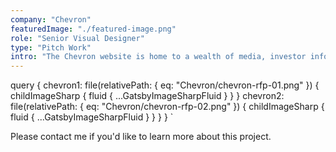 ```yaml
---
company: "Chevron"
featuredImage: "./featured-image.png"
role: "Senior Visual Designer"
type: "Pitch Work"
intro: "The Chevron website is home to a wealth of media, investor information and press releases. For this pitch work I wanted to serve that data up in a more fresh way. I drew inspiration from Think with Google, The Verge and similiar content heavy sites." 
---
```


  query {
    chevron1: file(relativePath: { eq: "Chevron/chevron-rfp-01.png" }) {
      childImageSharp {
        fluid {
          ...GatsbyImageSharpFluid
        }
      }
    }
    chevron2: file(relativePath: { eq: "Chevron/chevron-rfp-02.png" }) {
      childImageSharp {
        fluid {
          ...GatsbyImageSharpFluid
        }
      }
    }
  }
`

<GridTwo>

<ImageContainer classes="large" fluid={props.data.chevron1.childImageSharp.fluid} />

<ImageContainer classes="small right" fluid={props.data.chevron2.childImageSharp.fluid} />

<p class="small right blog-text">Please contact me if you'd like to learn more about this project.</p>

</GridTwo>